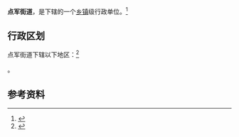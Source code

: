 {{中国乡级行政区|42/05/04/001/000}}

'''点军街道'''，是{{PRC admin/fullname|42/05/04/001/000|3}}下辖的一个[[乡镇|乡镇]]级行政单位。<ref>{{PRC admin/ref sgc|{{PRC admin/parent|42/05/04/001/000}}}}</ref>

== 行政区划 ==

点军街道下辖以下地区：<ref>{{PRC admin/ref sgc|42/05/04/001/000}}</ref>

{{PRC admin/children|42/05/04/001/000}}。

== 参考资料 ==

{{reflist}}

{{行政区划小作品}}
{{PRC admin/navcat|42/05/04/001/000}}